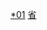 {{Catnav|頁面分類|...|中国县份|中国各省县份|吉林省县份}}
{{Catnav|頁面分類|...|吉林行政区划|吉林县级行政区|吉林省县份}}
{{Catnav|頁面分類|...|中国县份|中国各省县份|中国民族自治县 (按省份)}}
{{Catnav|頁面分類|...|中国县份|中国民族自治县|中国民族自治县 (按省份)}}

[[Category:吉林省县份|*01]]
[[Category:中国各省自治县|省]]